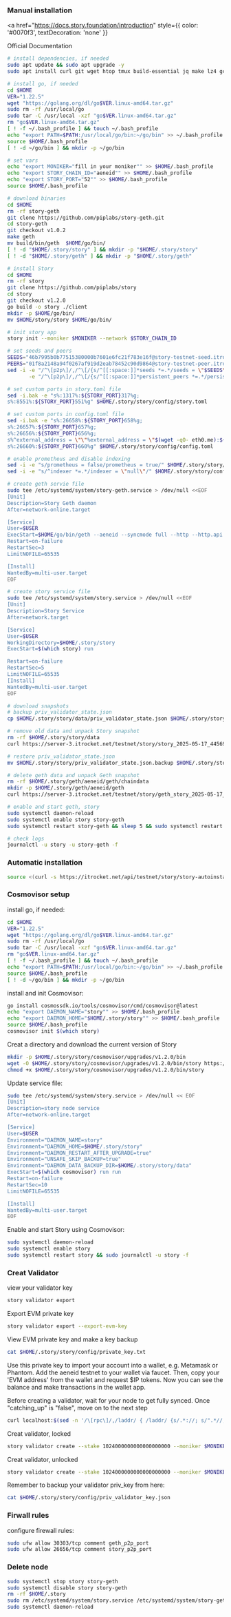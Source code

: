 ### Manual installation

<a
  href="https://docs.story.foundation/introduction"
  style={{ color: '#0070f3', textDecoration: 'none' }}
>
  Official Documentation
</a>

```bash copy
# install dependencies, if needed
sudo apt update && sudo apt upgrade -y
sudo apt install curl git wget htop tmux build-essential jq make lz4 gcc unzip -y
```

```bash copy
# install go, if needed
cd $HOME
VER="1.22.5"
wget "https://golang.org/dl/go$VER.linux-amd64.tar.gz"
sudo rm -rf /usr/local/go
sudo tar -C /usr/local -xzf "go$VER.linux-amd64.tar.gz"
rm "go$VER.linux-amd64.tar.gz"
[ ! -f ~/.bash_profile ] && touch ~/.bash_profile
echo "export PATH=$PATH:/usr/local/go/bin:~/go/bin" >> ~/.bash_profile
source $HOME/.bash_profile
[ ! -d ~/go/bin ] && mkdir -p ~/go/bin

# set vars
echo "export MONIKER="fill in your moniker"" >> $HOME/.bash_profile
echo "export STORY_CHAIN_ID="aeneid"" >> $HOME/.bash_profile
echo "export STORY_PORT="52"" >> $HOME/.bash_profile
source $HOME/.bash_profile

# download binaries
cd $HOME
rm -rf story-geth
git clone https://github.com/piplabs/story-geth.git
cd story-geth
git checkout v1.0.2
make geth
mv build/bin/geth  $HOME/go/bin/
[ ! -d "$HOME/.story/story" ] && mkdir -p "$HOME/.story/story"
[ ! -d "$HOME/.story/geth" ] && mkdir -p "$HOME/.story/geth"

# install Story
cd $HOME
rm -rf story
git clone https://github.com/piplabs/story
cd story
git checkout v1.2.0
go build -o story ./client 
mkdir -p $HOME/go/bin/
mv $HOME/story/story $HOME/go/bin/

# init story app
story init --moniker $MONIKER --network $STORY_CHAIN_ID

# set seeds and peers
SEEDS="46b7995b0b77515380000b7601e6fc21f783e16f@story-testnet-seed.itrocket.net:52656"
PEERS="01f8a2148a94f0267af919d2eab78452c90d9864@story-testnet-peer.itrocket.net:52656,521f141a1ea0e9f23029428b41d3d3cc41862feb@34.76.242.140:26656,eb99dd98a2236fed658134ef9e78b86b58cb16ed@213.239.198.181:52656,84f26098dc3736c501de372c85bb8794a1bd50e5@65.109.69.188:26656,f86435bc0377a9b4dc64b6794f9e6fca3c8dad7a@65.109.71.80:52656,9d34ab3819aa8baa75589f99138318acfa0045f5@95.217.119.251:30900,32a52b2fd7a512c1a4803ebe0ba25ca53fad434f@88.99.216.51:26656,311cd3903e25ab85e5a26c44510fbc747ab61760@152.53.87.97:36656,db6791a8e35dee076de75aebae3c89df8bba3374@65.109.50.22:56656,9308260b6cb4ca1faa9f3025bac0bc2636c4b020@185.232.68.94:26656,36b4dc63121ecde21a7e1f884768d456fc059e0e@152.53.240.138:62656,40bafe5bf4c0c8913be7299b97b93fd8daecb138@188.68.38.127:20656"
sed -i -e "/^\[p2p\]/,/^\[/{s/^[[:space:]]*seeds *=.*/seeds = \"$SEEDS\"/}" \
       -e "/^\[p2p\]/,/^\[/{s/^[[:space:]]*persistent_peers *=.*/persistent_peers = \"$PEERS\"/}" $HOME/.story/story/config/config.toml

# set custom ports in story.toml file
sed -i.bak -e "s%:1317%:${STORY_PORT}317%g;
s%:8551%:${STORY_PORT}551%g" $HOME/.story/story/config/story.toml

# set custom ports in config.toml file
sed -i.bak -e "s%:26658%:${STORY_PORT}658%g;
s%:26657%:${STORY_PORT}657%g;
s%:26656%:${STORY_PORT}656%g;
s%^external_address = \"\"%external_address = \"$(wget -qO- eth0.me):${STORY_PORT}656\"%;
s%:26660%:${STORY_PORT}660%g" $HOME/.story/story/config/config.toml

# enable prometheus and disable indexing
sed -i -e "s/prometheus = false/prometheus = true/" $HOME/.story/story/config/config.toml
sed -i -e "s/^indexer *=.*/indexer = \"null\"/" $HOME/.story/story/config/config.toml

# create geth servie file
sudo tee /etc/systemd/system/story-geth.service > /dev/null <<EOF
[Unit]
Description=Story Geth daemon
After=network-online.target

[Service]
User=$USER
ExecStart=$HOME/go/bin/geth --aeneid --syncmode full --http --http.api eth,net,web3,engine --http.vhosts '*' --http.addr 0.0.0.0 --http.port ${STORY_PORT}545 --authrpc.port ${STORY_PORT}551 --ws --ws.api eth,web3,net,txpool --ws.addr 0.0.0.0 --ws.port ${STORY_PORT}546
Restart=on-failure
RestartSec=3
LimitNOFILE=65535

[Install]
WantedBy=multi-user.target
EOF

# create story service file
sudo tee /etc/systemd/system/story.service > /dev/null <<EOF
[Unit]
Description=Story Service
After=network.target

[Service]
User=$USER
WorkingDirectory=$HOME/.story/story
ExecStart=$(which story) run

Restart=on-failure
RestartSec=5
LimitNOFILE=65535
[Install]
WantedBy=multi-user.target
EOF

# download snapshots
# backup priv_validator_state.json
cp $HOME/.story/story/data/priv_validator_state.json $HOME/.story/story/priv_validator_state.json.backup

# remove old data and unpack Story snapshot
rm -rf $HOME/.story/story/data
curl https://server-3.itrocket.net/testnet/story/story_2025-05-17_4456933_snap.tar.lz4 | lz4 -dc - | tar -xf - -C $HOME/.story/story

# restore priv_validator_state.json
mv $HOME/.story/story/priv_validator_state.json.backup $HOME/.story/story/data/priv_validator_state.json

# delete geth data and unpack Geth snapshot
rm -rf $HOME/.story/geth/aeneid/geth/chaindata
mkdir -p $HOME/.story/geth/aeneid/geth
curl https://server-3.itrocket.net/testnet/story/geth_story_2025-05-17_4456933_snap.tar.lz4 | lz4 -dc - | tar -xf - -C $HOME/.story/geth/aeneid/geth

# enable and start geth, story
sudo systemctl daemon-reload
sudo systemctl enable story story-geth
sudo systemctl restart story-geth && sleep 5 && sudo systemctl restart story

# check logs
journalctl -u story -u story-geth -f
```

### Automatic installation
```bash copy
source <(curl -s https://itrocket.net/api/testnet/story/story-autoinstall/)
```

### Cosmovisor setup
install go, if needed:
```bash copy
cd $HOME
VER="1.22.5"
wget "https://golang.org/dl/go$VER.linux-amd64.tar.gz"
sudo rm -rf /usr/local/go
sudo tar -C /usr/local -xzf "go$VER.linux-amd64.tar.gz"
rm "go$VER.linux-amd64.tar.gz"
[ ! -f ~/.bash_profile ] && touch ~/.bash_profile
echo "export PATH=$PATH:/usr/local/go/bin:~/go/bin" >> ~/.bash_profile
source $HOME/.bash_profile
[ ! -d ~/go/bin ] && mkdir -p ~/go/bin
```

install and init Cosmovisor:
```bash copy
go install cosmossdk.io/tools/cosmovisor/cmd/cosmovisor@latest
echo "export DAEMON_NAME="story"" >> $HOME/.bash_profile
echo "export DAEMON_HOME="$HOME/.story/story"" >> $HOME/.bash_profile
source $HOME/.bash_profile
cosmovisor init $(which story)
```

Creat a directory and download the current version of Story
```bash copy
mkdir -p $HOME/.story/story/cosmovisor/upgrades/v1.2.0/bin
wget -O $HOME/.story/story/cosmovisor/upgrades/v1.2.0/bin/story https://github.com/piplabs/story/releases/download/v1.2.0/story-linux-amd64
chmod +x $HOME/.story/story/cosmovisor/upgrades/v1.2.0/bin/story
```

Update service file:
```bash copy
sudo tee /etc/systemd/system/story.service > /dev/null << EOF
[Unit]
Description=story node service
After=network-online.target

[Service]
User=$USER
Environment="DAEMON_NAME=story"
Environment="DAEMON_HOME=$HOME/.story/story"
Environment="DAEMON_RESTART_AFTER_UPGRADE=true"
Environment="UNSAFE_SKIP_BACKUP=true"
Environment="DAEMON_DATA_BACKUP_DIR=$HOME/.story/story/data"
ExecStart=$(which cosmovisor) run run
Restart=on-failure
RestartSec=10
LimitNOFILE=65535

[Install]
WantedBy=multi-user.target
EOF
```
Enable and start Story using Cosmovisor:
```bash copy
sudo systemctl daemon-reload
sudo systemctl enable story
sudo systemctl restart story && sudo journalctl -u story -f
```

### Creat Validator
view your validator key
```bash copy
story validator export
```
Export EVM private key
```bash copy
story validator export --export-evm-key
```
View EVM private key and make a key backup
```bash copy
cat $HOME/.story/story/config/private_key.txt
```
Use this private key to import your account into a wallet, e.g. Metamask or Phantom. Add the aeneid testnet to your wallet via faucet. Then, copy your 'EVM address' from the wallet and request $IP tokens. Now you can see the balance and make transactions in the wallet app.

Before creating a validator, wait for your node to get fully synced. Once "catching_up" is "false", move on to the next step
```bash copy
curl localhost:$(sed -n '/\[rpc\]/,/laddr/ { /laddr/ {s/.*://; s/".*//; p} }' $HOME/.story/story/config/config.toml)/status | jq
```
Creat validator, locked
```bash copy
story validator create --stake 1024000000000000000000 --moniker $MONIKER --chain-id 1315 --unlocked=false
```
Creat validator, unlocked
```bash copy
story validator create --stake 1024000000000000000000 --moniker $MONIKER --chain-id 1315 --unlocked=true
```
Remember to backup your validator priv_key from here:
```bash copy
cat $HOME/.story/story/config/priv_validator_key.json
```
### Firwall rules
configure firewall rules:
```bash copy
sudo ufw allow 30303/tcp comment geth_p2p_port
sudo ufw allow 26656/tcp comment story_p2p_port
```
### Delete node
```bash copy
sudo systemctl stop story story-geth
sudo systemctl disable story story-geth
rm -rf $HOME/.story
sudo rm /etc/systemd/system/story.service /etc/systemd/system/story-geth.service
sudo systemctl daemon-reload
```


 
